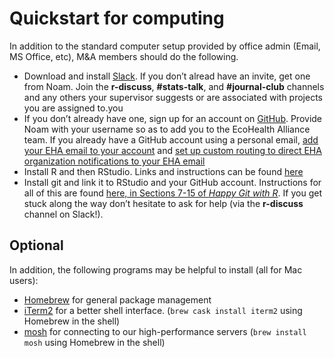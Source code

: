 # Quickstart for computing

In addition to the standard computer setup provided by office admin (Email, MS Office, etc), M&A members should do the following.

-   Download and install [Slack](https://slack.com/downloads/osx).  If you don't alread have an invite, get one from Noam.  Join the **r-discuss**, **#stats-talk**, and **#journal-club** channels and any others your supervisor suggests or are associated with projects you are assigned to.you
-   If you don't already have one, sign up for an account on [GitHub](https://github.com/).  Provide Noam with your username so as to add you to the EcoHealth Alliance team.  If you already have a GitHub account using a personal email, [add your EHA email to your account](https://github.com/settings/emails) and [set up custom routing to direct EHA organization notifications to your EHA email](https://github.com/settings/notifications)
-   Install R and then RStudio.  Links and instructions can be found [here](http://stat545.com/block000_r-rstudio-install.html)
-   Install git and link it to RStudio and your GitHub account.  Instructions for all of this are found [here, in Sections 7-15 of _Happy Git with R_](http://happygitwithr.com/install-git.html).  If you get stuck along the way don't hesitate to ask for help (via the **r-discuss** channel on Slack!).

## Optional

In addition, the following programs may be helpful to install (all for Mac users):

-   [Homebrew](https://brew.sh/) for general package management
-   [iTerm2](https://www.iterm2.com/) for a better shell interface. (`brew cask install iterm2` using Homebrew in the shell)
-   [mosh](https://mosh.org/) for connecting to our high-performance servers (`brew install mosh` using Homebrew in the shell)
